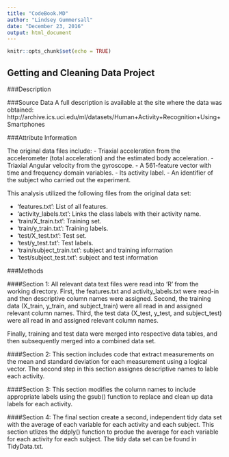 ```yaml
---
title: "CodeBook.MD"
author: "Lindsey Gummersall"
date: "December 23, 2016"
output: html_document
---
```


```r
knitr::opts_chunk$set(echo = TRUE)
```

## Getting and Cleaning Data Project

###Description

###Source Data
A full description is available at the site where the data was obtained: http://archive.ics.uci.edu/ml/datasets/Human+Activity+Recognition+Using+Smartphones 

###Attribute Information

The original data files include:
- Triaxial acceleration from the accelerometer (total acceleration) and the estimated body acceleration.
- Triaxial Angular velocity from the gyroscope. 
- A 561-feature vector with time and frequency domain variables. 
- Its activity label. 
- An identifier of the subject who carried out the experiment.

This analysis utilized the following files from the original data set:

- 'features.txt': List of all features.
- 'activity_labels.txt': Links the class labels with their activity name.
- 'train/X_train.txt': Training set.
- 'train/y_train.txt': Training labels.
- 'test/X_test.txt': Test set.
- 'test/y_test.txt': Test labels.
- 'train/subject_train.txt': subject and training information
- 'test/subject_test.txt': subject and test information

###Methods

####Section 1:
All relevant data text files were read into 'R' from the working directory. First, the features.txt and activity_labels.txt were read-in and then descriptive column names were assigned. Second, the training data (X_train, y_train, and subject_train) were all read in and assigned relevant column names. Third, the test data (X_test, y_test, and subject_test) were all read in and assigned relevant column names.

Finally, training and test data were merged into respective data tables, and then subsequently merged into a combined data set.

####Section 2: 
This section includes code that extract measurements on the mean and standard deviation for each measurement using a logical vector.  The second step in this section assignes descriptive names to lable each activity.

####Section 3:
This section modifies the column names to include appropriate labels using the gsub() function to replace and clean up data labels for each activity.

####Section 4:
The final section create a second, independent tidy data set with the average of each variable for each activity and each subject. This section utlizes the ddply() function to produe the average for each variable for each activity for each subject. The tidy data set can be found in TidyData.txt.
